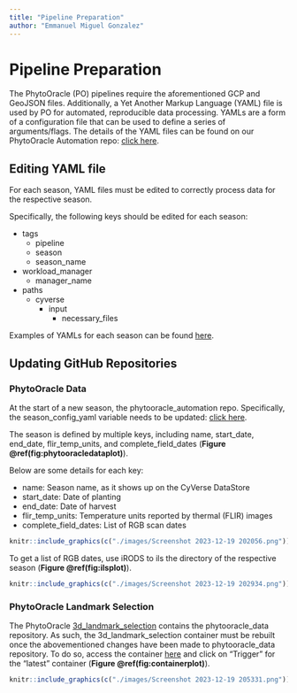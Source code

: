 ---
title: "Pipeline Preparation"
author: "Emmanuel Miguel Gonzalez"
---

\newpage

# Pipeline Preparation
The PhytoOracle (PO) pipelines require the aforementioned GCP and GeoJSON files. Additionally, a Yet Another Markup Language (YAML) file is used by PO for automated, reproducible data processing. YAMLs are a form of a configuration file that can be used to define a series of arguments/flags. The details of the YAML files can be found on our PhytoOracle Automation repo: [click here](https://github.com/phytooracle/automation/blob/main/docs/yaml.md).

## Editing YAML file {#yaml}
For each season, YAML files must be edited to correctly process data for the respective season. 

Specifically, the following keys should be edited for each season:

- tags
  - pipeline
  - season
  - season_name
- workload_manager
  - manager_name
- paths
  - cyverse
    - input
      - necessary_files
      
Examples of YAMLs for each season can be found [here](https://github.com/phytooracle/automation/tree/main/yaml_files).

## Updating GitHub Repositories

### PhytoOracle Data
At the start of a new season, the phytooracle_automation repo. Specifically, the season_config_yaml variable needs to be updated: [click here](https://github.com/phytooracle/phytooracle_data/blob/3e780d8b5c5c5a8515f6dfcd0ec60347d57d8319/phytooracle_data/seasons.py#L11). 

The season is defined by multiple keys, including name, start_date, end_date, flir_temp_units, and complete_field_dates (**Figure \@ref(fig:phytooracledataplot)**).

Below are some details for each key:

- name: Season name, as it shows up on the CyVerse DataStore
- start_date: Date of planting
- end_date: Date of harvest
- flir_temp_units: Temperature units reported by thermal (FLIR) images
- complete_field_dates: List of RGB scan dates

```{r phytooracledataplot, echo=FALSE, out.width="50%", out.height="50%", fig.show='hold', fig.align='center', fig.cap="Section of the $season_config_yaml$ variable in the $phytooracle_data$ GitHub repository."}
knitr::include_graphics(c("./images/Screenshot 2023-12-19 202056.png"))
```

To get a list of RGB dates, use iRODS to ils the directory of the respective season (**Figure \@ref(fig:ilsplot)**).

```{r ilsplot, echo=FALSE, out.width="100%", out.height="100%", fig.show='hold', fig.align='center', fig.cap="Getting RGB dates using iRODS."}
knitr::include_graphics(c("./images/Screenshot 2023-12-19 202934.png"))
```

### PhytoOracle Landmark Selection
The PhytoOracle [3d_landmark_selection](https://github.com/phytooracle/3d_landmark_selection) contains the phytooracle_data repository. As such, the 3d_landmark_selection container must be rebuilt once the abovementioned changes have been made to phytooracle_data repository. To do so, access the container [here](https://hub.docker.com/repository/docker/phytooracle/3d_landmark_selection/builds) and click on "Trigger" for the "latest" container (**Figure \@ref(fig:containerplot)**).

```{r containerplot, echo=FALSE, out.width="100%", out.height="100%", fig.show='hold', fig.align='center', fig.cap="Rebuilding the $3d_landmark_selection$ container on DockerHub."}
knitr::include_graphics(c("./images/Screenshot 2023-12-19 205331.png"))
```

